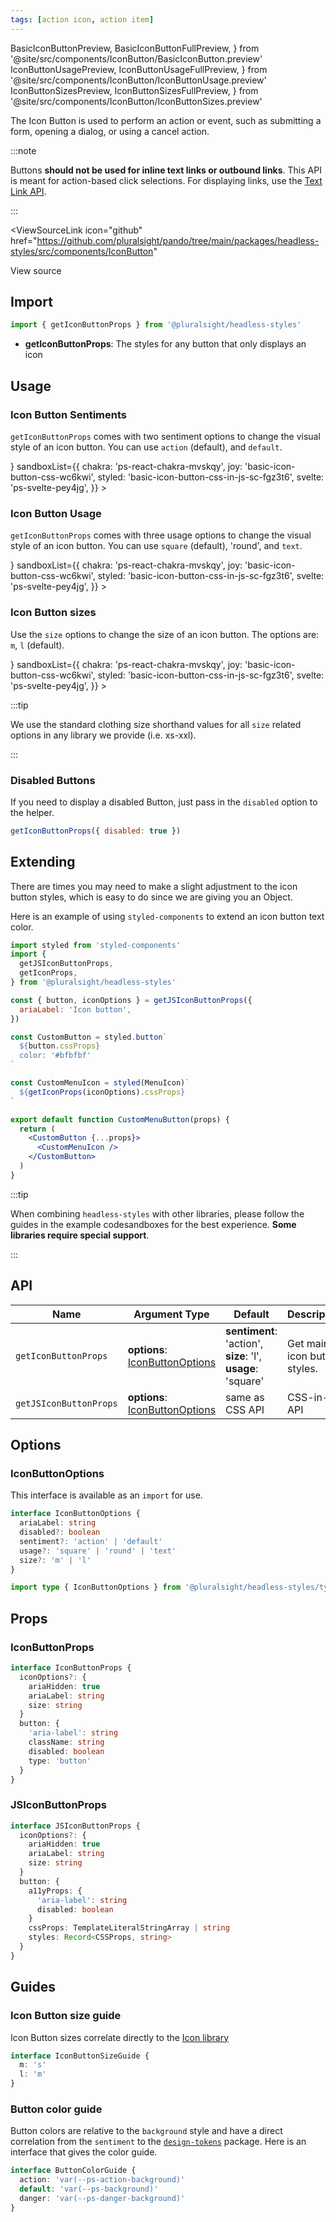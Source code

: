 ```yaml
---
tags: [action icon, action item]
---
```


  BasicIconButtonPreview,
  BasicIconButtonFullPreview,
} from '@site/src/components/IconButton/BasicIconButton.preview'
  IconButtonUsagePreview,
  IconButtonUsageFullPreview,
} from '@site/src/components/IconButton/IconButtonUsage.preview'
  IconButtonSizesPreview,
  IconButtonSizesFullPreview,
} from '@site/src/components/IconButton/IconButtonSizes.preview'

The Icon Button is used to perform an action or event, such as submitting a form, opening a dialog, or using a cancel action.

:::note

Buttons **should not be used for inline text links or outbound links**.
This API is meant for action-based click selections.
For displaying links, use the [Text Link API](./TextLink.mdx).

:::

<ViewSourceLink
  icon="github"
  href="https://github.com/pluralsight/pando/tree/main/packages/headless-styles/src/components/IconButton"
>
  View source
</ViewSourceLink>

## Import

```javascript
import { getIconButtonProps } from '@pluralsight/headless-styles'
```

- **getIconButtonProps**: The styles for any button that only displays an icon

## Usage

### Icon Button Sentiments

`getIconButtonProps` comes with two sentiment options to change the visual style of an icon button. You can use `action` (default), and `default`.

<BasicIconButton />
<LiveExampleTabs
  fullCode={<BasicIconButtonFullPreview />}
  sandboxList={{
    chakra: 'ps-react-chakra-mvskqy',
    joy: 'basic-icon-button-css-wc6kwi',
    styled: 'basic-icon-button-css-in-js-sc-fgz3t6',
    svelte: 'ps-svelte-pey4jg',
  }}
>
  <BasicIconButtonPreview />
</LiveExampleTabs>

### Icon Button Usage

`getIconButtonProps` comes with three usage options to change the visual style of an icon button. You can use `square` (default), 'round', and `text`.

<IconButtonUsage />
<LiveExampleTabs
  fullCode={<IconButtonUsageFullPreview />}
  sandboxList={{
    chakra: 'ps-react-chakra-mvskqy',
    joy: 'basic-icon-button-css-wc6kwi',
    styled: 'basic-icon-button-css-in-js-sc-fgz3t6',
    svelte: 'ps-svelte-pey4jg',
  }}
>
  <IconButtonUsagePreview />
</LiveExampleTabs>

### Icon Button sizes

Use the `size` options to change the size of an icon button. The options are: `m`, `l` (default).

<IconButtonSizes />
<LiveExampleTabs
  fullCode={<IconButtonSizesFullPreview />}
  sandboxList={{
    chakra: 'ps-react-chakra-mvskqy',
    joy: 'basic-icon-button-css-wc6kwi',
    styled: 'basic-icon-button-css-in-js-sc-fgz3t6',
    svelte: 'ps-svelte-pey4jg',
  }}
>
  <IconButtonSizesPreview />
</LiveExampleTabs>

:::tip

We use the standard clothing size shorthand values for all `size` related options in any library we provide (i.e. xs-xxl).

:::

### Disabled Buttons

If you need to display a disabled Button, just pass in the `disabled` option to the helper.

```jsx title="Disabled Button example"
getIconButtonProps({ disabled: true })
```

## Extending

There are times you may need to make a slight adjustment to the icon button styles, which is easy to do since we are giving you an Object.

Here is an example of using `styled-components` to extend an icon button text color.

```jsx title=page/Login/components/CustomMenuButton.jsx
import styled from 'styled-components'
import {
  getJSIconButtonProps,
  getIconProps,
} from '@pluralsight/headless-styles'

const { button, iconOptions } = getJSIconButtonProps({
  ariaLabel: 'Icon button',
})

const CustomButton = styled.button`
  ${button.cssProps}
  color: '#bfbfbf'
`

const CustomMenuIcon = styled(MenuIcon)`
  ${getIconProps(iconOptions).cssProps}
`

export default function CustomMenuButton(props) {
  return (
    <CustomButton {...props}>
      <CustomMenuIcon />
    </CustomButton>
  )
}
```

:::tip

When combining `headless-styles` with other libraries, please follow the guides in the example codesandboxes for the best experience. **Some libraries require special support**.

:::

## API

| Name                   | Argument Type                                        | Default                                                                 | Description                  |
| ---------------------- | ---------------------------------------------------- | ----------------------------------------------------------------------- | ---------------------------- |
| `getIconButtonProps`   | **options**: [IconButtonOptions](#iconbuttonoptions) | **sentiment**: 'action', <br />**size**: 'l', <br />**usage**: 'square' | Get main icon button styles. |
| `getJSIconButtonProps` | **options**: [IconButtonOptions](#iconbuttonoptions) | same as CSS API                                                         | CSS-in-JS API                |

## Options

### IconButtonOptions

This interface is available as an `import` for use.

```typescript
interface IconButtonOptions {
  ariaLabel: string
  disabled?: boolean
  sentiment?: 'action' | 'default'
  usage?: 'square' | 'round' | 'text'
  size?: 'm' | 'l'
}
```

```typescript title="Import example"
import type { IconButtonOptions } from '@pluralsight/headless-styles/types'
```

## Props

### IconButtonProps

```typescript
interface IconButtonProps {
  iconOptions?: {
    ariaHidden: true
    ariaLabel: string
    size: string
  }
  button: {
    'aria-label': string
    className: string
    disabled: boolean
    type: 'button'
  }
}
```

### JSIconButtonProps

```typescript
interface JSIconButtonProps {
  iconOptions?: {
    ariaHidden: true
    ariaLabel: string
    size: string
  }
  button: {
    a11yProps: {
      'aria-label': string
      disabled: boolean
    }
    cssProps: TemplateLiteralStringArray | string
    styles: Record<CSSProps, string>
  }
}
```

## Guides

### Icon Button size guide

Icon Button sizes correlate directly to the [Icon library](../icons/intro.mdx)

```typescript title="Example interface - does not exist in types"
interface IconButtonSizeGuide {
  m: 's'
  l: 'm'
}
```

### Button color guide

Button colors are relative to the `background` style and have a direct correlation from the `sentiment` to the [`design-tokens`](../tokens/intro.md) package. Here is an interface that gives the color guide.

```typescript title="Example interface - does not exist in types"
interface ButtonColorGuide {
  action: 'var(--ps-action-background)'
  default: 'var(--ps-background)'
  danger: 'var(--ps-danger-background)'
}
```
